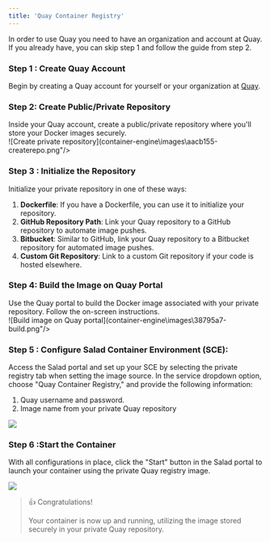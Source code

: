 ```yaml
---
title: 'Quay Container Registry'
---
```


In order to use Quay you need to have an organization and account at Quay. If you already have, you can skip step 1 and
follow the guide from step 2.

### **Step 1 : Create Quay Account**

Begin by creating a Quay account for yourself or your organization at [Quay](https://quay.io).

### **Step 2: Create Public/Private Repository**

Inside your Quay account, create a public/private repository where you'll store your Docker images securely.  
![Create private repository](container-engine\images\aacb155-createrepo.png"/>

### **Step 3 : Initialize the Repository**

Initialize your private repository in one of these ways:

1. **Dockerfile**: If you have a Dockerfile, you can use it to initialize your repository.
2. **GitHub Repository Path**: Link your Quay repository to a GitHub repository to automate image pushes.
3. **Bitbucket**: Similar to GitHub, link your Quay repository to a Bitbucket repository for automated image pushes.
4. **Custom Git Repository**: Link to a custom Git repository if your code is hosted elsewhere.

### **Step 4: Build the Image on Quay Portal**

Use the Quay portal to build the Docker image associated with your private repository. Follow the on-screen
instructions.  
![Build image on Quay portal](container-engine\images\38795a7-build.png"/>

### **Step 5 : Configure Salad Container Environment (SCE)**:

Access the Salad portal and set up your SCE by selecting the private registry tab when setting the image source. In the
service dropdown option, choose "Quay Container Registry," and provide the following information:

1. Quay username and password.
2. Image name from your private Quay repository

<img src="/container-engine/images/8d0ac96-image.png" />

### **Step 6 :Start the Container**

With all configurations in place, click the "Start" button in the Salad portal to launch your container using the
private Quay registry image.

<img src="/container-engine/images/2b29c9e-image.png" />

> 👍 Congratulations!
>
> Your container is now up and running, utilizing the image stored securely in your private Quay repository.
